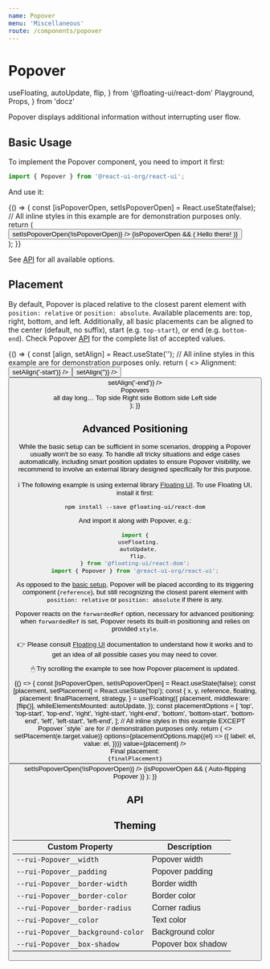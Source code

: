 ```yaml
---
name: Popover
menu: 'Miscellaneous'
route: /components/popover
---
```


# Popover

  useFloating,
  autoUpdate,
  flip,
} from '@floating-ui/react-dom'
  Playground,
  Props,
} from 'docz'

Popover displays additional information without interrupting user flow.

## Basic Usage

To implement the Popover component, you need to import it first:

```js
import { Popover } from '@react-ui-org/react-ui';
```

And use it:

<Playground>
{() => {
  const [isPopoverOpen, setIsPopoverOpen] = React.useState(false);
  // All inline styles in this example are for demonstration purposes only.
  return (
    <div
      style={{
        display: 'grid',
        placeContent: 'center',
        minWidth: '20rem',
        minHeight: '10rem',
      }}
    >
      <div style={{position: 'relative'}}>
        <Button
          aria-describedby={isPopoverOpen ? 'my-popover' : undefined}
          label="Want to see a popover? Click me!"
          onClick={() => setIsPopoverOpen(!isPopoverOpen)}
        />
        {isPopoverOpen && (
          <Popover id="my-popover">
            Hello there!
          </Popover>
        )}
      </div>
    </div>
  );
}}
</Playground>

See [API](#api) for all available options.

## Placement

By default, Popover is placed relative to the closest parent element with
`position: relative` or `position: absolute`. Available placements are: top,
right, bottom, and left. Additionally, all basic placements can be aligned to
the center (default, no suffix), start (e.g. `top-start`), or end (e.g.
`bottom-end`). Check Popover [API](#api) for the complete list of accepted
values.

<Playground>
{() => {
  const [align, setAlign] = React.useState('');
  // All inline styles in this example are for demonstration purposes only.
  return (
    <>
      <Toolbar align="baseline">
        <ToolbarItem>
          <span id="alignment-options-label">Alignment:</span>
        </ToolbarItem>
        <ToolbarItem>
          <ButtonGroup aria-labelledby="alignment-options-label">
            <Button
              color={align === '-start' ? 'dark' : 'primary'}
              label="start"
              onClick={() => setAlign('-start')}
            />
            <Button
              color={align === '' ? 'dark' : 'primary'}
              label="center"
              onClick={() => setAlign('')}
            />
            <Button
              color={align === '-end' ? 'dark' : 'primary'}
              label="end"
              onClick={() => setAlign('-end')}
            />
          </ButtonGroup>
        </ToolbarItem>
      </Toolbar>
      <div
        style={{
          display: 'grid',
          placeContent: 'center',
          minWidth: '20rem',
          minHeight: '15rem',
        }}
      >
        <div style={{ position: 'relative' }}>
          <Placeholder bordered aria-describedby="my-popover-top">
            Popovers
            <br />
            all day long…
          </Placeholder>
          <Popover id="my-popover-top" placement={`top${align}`}>
            Top side
          </Popover>
          <Popover id="my-popover-right" placement={`right${align}`}>
            Right side
          </Popover>
          <Popover id="my-popover-bottom" placement={`bottom${align}`}>
            Bottom side
          </Popover>
          <Popover id="my-popover-left" placement={`left${align}`}>
            Left side
          </Popover>
        </div>
      </div>
    </>
  );
}}
</Playground>

## Advanced Positioning

While the basic setup can be sufficient in some scenarios, dropping a Popover
usually won't be so easy. To handle all tricky situations and edge cases
automatically, including smart position updates to ensure Popover visibility,
we recommend to involve an external library designed specifically for this
purpose.

ℹ️ The following example is using external library [Floating UI]. To use
Floating UI, install it first:

```shell
npm install --save @floating-ui/react-dom
```

And import it along with Popover, e.g.:

```js
import {
  useFloating,
  autoUpdate,
  flip,
} from '@floating-ui/react-dom';
import { Popover } from '@react-ui-org/react-ui';
```

As opposed to the [basic setup](#placement), Popover will be placed according to
its triggering component (`reference`), but still recognizing the closest parent
element with `position: relative` or `position: absolute` if there is any.

Popover reacts on the `forwardedRef` option, necessary for advanced positioning:
when `forwardedRef` is set, Popover resets its built-in positioning and relies
on provided `style`.

👉 Please consult [Floating UI] documentation to understand how it works and to
get an idea of all possible cases you may need to cover.

🖱 Try scrolling the example to see how Popover placement is updated.

<Playground>
  {() => {
    const [isPopoverOpen, setIsPopoverOpen] = React.useState(false);
    const [placement, setPlacement] = React.useState('top');
    const {
      x,
      y,
      reference,
      floating,
      placement: finalPlacement,
      strategy,
    } = useFloating({
      placement,
      middleware: [flip()],
      whileElementsMounted: autoUpdate,
    });
    const placementOptions = [
      'top',
      'top-start',
      'top-end',
      'right',
      'right-start',
      'right-end',
      'bottom',
      'bottom-start',
      'bottom-end',
      'left',
      'left-start',
      'left-end',
    ];
    // All inline styles in this example EXCEPT Popover `style` are for
    // demonstration purposes only.
    return (
      <>
        <Toolbar>
          <ToolbarItem>
            <SelectField
              label="Suggested placement:"
              onChange={e => setPlacement(e.target.value)}
              options={placementOptions.map((el) => ({
                label: el,
                value: el,
              }))}
              value={placement}
            />
          </ToolbarItem>
          <ToolbarItem>
            <div className="mb-2">Final placement:</div>
            <code>{finalPlacement}</code>
          </ToolbarItem>
        </Toolbar>
        <div
          style={{
            width: '40rem',
            maxWidth: '100%',
            height: '10rem',
            overflow: 'auto',
          }}
        >
          <div
            style={{
              position: 'relative',
              width: '60rem',
              height: '20rem',
              paddingBlock: '7rem',
              textAlign: 'center',
            }}
          >
            <Button
              aria-describedby={isPopoverOpen ? 'my-advanced-popover' : undefined}
              forwardedRef={reference}
              label="Trigger Popover"
              onClick={() => setIsPopoverOpen(!isPopoverOpen)}
            />
            {isPopoverOpen && (
              <Popover
                forwardedRef={floating}
                id="my-advanced-popover"
                placement={finalPlacement}
                style={{
                  position: strategy,
                  top: y ? y : '',
                  left: x ? x : '',
                }}
              >
                Auto-flipping Popover
              </Popover>
            )}
          </div>
        </div>
      </>
    );
  }}
</Playground>

## API

<Props table of={Popover} />

## Theming

| Custom Property                                      | Description                                                  |
|------------------------------------------------------|--------------------------------------------------------------|
| `--rui-Popover__width`                               | Popover width                                                |
| `--rui-Popover__padding`                             | Popover padding                                              |
| `--rui-Popover__border-width`                        | Border width                                                 |
| `--rui-Popover__border-color`                        | Border color                                                 |
| `--rui-Popover__border-radius`                       | Corner radius                                                |
| `--rui-Popover__color`                               | Text color                                                   |
| `--rui-Popover__background-color`                    | Background color                                             |
| `--rui-Popover__box-shadow`                          | Popover box shadow                                           |

[Floating UI]: https://floating-ui.com/docs/react-dom

